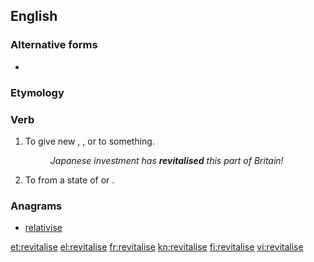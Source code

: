 ==English==

===Alternative forms===
* {{l|en|revitalize}} {{qualifier|{{l|en|American}}}}

===Etymology===
{{confix|re|vital|ise}}

===Verb===
{{en-verb|revitalises|revitalising|revitalised|revitalised}}

#To give new {{l|en|life}}, {{l|en|energy}}, {{l|en|activity}} or {{l|en|success}} to something.
#:''Japanese investment has '''revitalised''' this part of Britain!''
#To {{l|en|rouse}} from a state of {{l|en|inactivity}} or {{l|en|quiescence}}.

===Anagrams===
* [[relativise#English|relativise]]

[[et:revitalise]]
[[el:revitalise]]
[[fr:revitalise]]
[[kn:revitalise]]
[[fi:revitalise]]
[[vi:revitalise]]